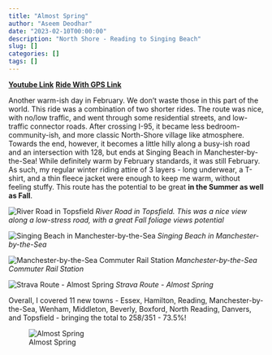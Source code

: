 ```yaml
---
title: "Almost Spring"
author: "Aseem Deodhar"
date: "2023-02-10T00:00:00"
description: "North Shore - Reading to Singing Beach"
slug: []
categories: []
tags: []
---
```


[**Youtube Link**](https://youtu.be/p-PXjQ1j7DY?feature=shared)
[**Ride With GPS Link**](https://ridewithgps.com/routes/41722735)

Another warm-ish day in February. We don't waste those in this part of the world. This ride was a combination of two shorter rides. The route was nice, with no/low traffic, and went through some residential streets, and low-traffic connector roads. After crossing I-95, it became less bedroom-community-ish, and more classic North-Shore village like atmosphere. Towards the end, however, it becomes a little hilly along a busy-ish road and an intersection with 128, but ends at Singing Beach in Manchester-by-the-Sea!
While definitely warm by February standards, it was still February. As such, my regular winter riding attire of 3 layers - long underwear, a T-shirt, and a thin fleece jacket were enough to keep me warm, without feeling stuffy.
This route has the potential to be great **in the Summer as well as Fall**.


![River Road in Topsfield](roadside.jpg) 
*River Road in Topsfield. This was a nice view along a low-stress road, with a great Fall foliage views potential*

![Singing Beach in Manchester-by-the-Sea](beach.jpg) 
*Singing Beach in Manchester-by-the-Sea*

![Manchester-by-the-Sea Commuter Rail Station](station.jpg) 
*Manchester-by-the-Sea Commuter Rail Station*

![Strava Route - Almost Spring](strava_day1.jpg) 
*Strava Route - Almost Spring*

Overall, I covered 11 new towns - Essex, Hamilton, Reading, Manchester-by-the-Sea, Wenham, Middleton, Beverly, Boxford, North Reading, Danvers, and Topsfield - bringing the total to 258/351 - 73.5%!

![Almost Spring](bike_routes_muni_2023-02-10.jpeg)
